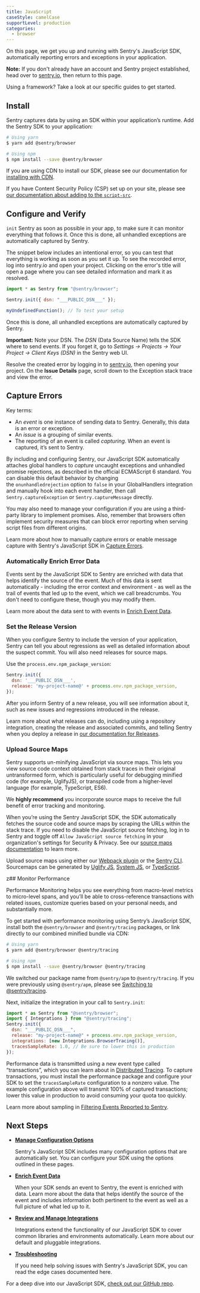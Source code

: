 ```yaml
---
title: JavaScript
caseStyle: camelCase
supportLevel: production
categories:
  - browser
---
```


On this page, we get you up and running with Sentry's JavaScript SDK, automatically reporting errors and exceptions in your application.

**Note:** If you don't already have an account and Sentry project established, head over to [sentry.io](https://sentry.io/signup/), then return to this page.

Using a framework? Take a look at our specific guides to get started.

<GuideGrid platform="javascript" />

## Install

Sentry captures data by using an SDK within your application’s runtime. Add the Sentry SDK to your application:

```bash {tabTitle: ESM}
# Using yarn
$ yarn add @sentry/browser

# Using npm
$ npm install --save @sentry/browser
```

<Alert>
<markdown>

If you are using CDN to install our SDK, please see our documentation for [installing with CDN](/platforms/javascript/configuration/install-cdn/).

If you have Content Security Policy (CSP) set up on your site, please see [our documentation about adding to the `script-src`](/platforms/javascript/troubleshooting/).

</markdown>
</Alert>

## Configure and Verify

`init` Sentry as soon as possible in your app, to make sure it can monitor everything that follows it. Once this is done, all unhandled exceptions are automatically captured by Sentry.

The snippet below includes an intentional error, so you can test that everything is working as soon as you set it up. To see the recorded error, log into sentry.io and open your project. Clicking on the error's title will open a page where you can see detailed information and mark it as resolved.

```javascript {tabTitle: ESM}
import * as Sentry from "@sentry/browser";

Sentry.init({ dsn: "___PUBLIC_DSN___" });

myUndefinedFunction(); // To test your setup
```

Once this is done, all unhandled exceptions are automatically captured by Sentry.

**Important:** Note your DSN. The _DSN_ (Data Source Name) tells the SDK where to send events. If you forget it, go to _Settings -> Projects -> Your Project -> Client Keys (DSN)_ in the Sentry web UI.

Resolve the created error by logging in to [sentry.io](https://sentry.io), then opening your project. On the **Issue Details** page, scroll down to the Exception stack trace and view the error.

## Capture Errors

<Alert>
<markdown>
Key terms:

- An _event_ is one instance of sending data to Sentry. Generally, this data is an error or exception.
- An _issue_ is a grouping of similar events.
- The reporting of an event is called _capturing_.
  When an event is captured, it’s sent to Sentry.

</markdown>
</Alert>

By including and configuring Sentry, our JavaScript SDK automatically attaches global handlers to _capture_ uncaught exceptions and unhandled promise rejections, as described in the official ECMAScript 6 standard. You can disable this default behavior by changing the `onunhandledrejection` option to `false` in your GlobalHandlers integration and manually hook into each event handler, then call `Sentry.captureException` or `Sentry.captureMessage` directly.

You may also need to manage your configuration if you are using a third-party library to implement promises. Also, remember that browsers often implement security measures that can block error reporting when serving script files from different origins.

Learn more about how to manually capture errors or enable message capture with Sentry's JavaScript SDK in [Capture Errors](./errors/capture).

### Automatically Enrich Error Data

Events sent by the JavaScript SDK to Sentry are enriched with data that helps identify the source of the event. Much of this data is sent automatically - including the error context and environment - as well as the trail of events that led up to the event, which we call breadcrumbs. You don't need to configure these, though you may modify them.

Learn more about the data sent to with events in [Enrich Event Data](./errors/).

### Set the Release Version

When you configure Sentry to include the version of your application, Sentry can tell you about regressions as well as detailed information about the suspect commit. You will also need releases for source maps.

Use the `process.env.npm_package_version`:

```JavaScript
Sentry.init({
  dsn: '___PUBLIC_DSN___',
  release: 'my-project-name@' + process.env.npm_package_version,
});
```

After you inform Sentry of a new release, you will see information about it, such as new issues and regressions introduced in the release.

Learn more about what releases can do, including using a repository integration, creating the release and associated commits, and telling Sentry when you deploy a release in [our documentation for Releases](/product/releases/).

### Upload Source Maps

Sentry supports un-minifying JavaScript via source maps. This lets you view source code context obtained from stack traces in their original untransformed form, which is particularly useful for debugging minified code (for example, UglifyJS), or transpiled code from a higher-level language (for example, TypeScript, ES6).

We **highly recommend** you incorporate source maps to receive the full benefit of error tracking and monitoring.

When you’re using the Sentry JavaScript SDK, the SDK automatically fetches the source code and source maps by scraping the URLs within the stack trace. If you need to disable the JavaScript source fetching, log in to Sentry and toggle off `Allow JavaScript source fetching` in your organization's settings for Security & Privacy. See our [source maps documentation](./config/config/sourcemaps) to learn more.

Upload source maps using either our [Webpack plugin](./config/sourcemaps/#webpack) or the [Sentry CLI](/cli/). Sourcemaps can be generated by [Uglify JS](./config/config/sourcemaps/#uglifyjs), [System JS](./config/sourcemaps/#systemjs), or [TypeScript](./config/config/sourcemaps/#typescript).

z## Monitor Performance

Performance Monitoring helps you see everything from macro-level metrics to micro-level spans, and you’ll be able to cross-reference transactions with related issues, customize queries based on your personal needs, and substantially more.

To get started with performance monitoring using Sentry’s JavaScript SDK, install both the `@sentry/browser` and `@sentry/tracing` packages, or link directly to our combined minified bundle via CDN:

```bash {tabTitle: ESM}
# Using yarn
$ yarn add @sentry/browser @sentry/tracing

# Using npm
$ npm install --save @sentry/browser @sentry/tracing
```

<Alert level="note" title="Note"><markdown>

We switched our package name from `@sentry/apm` to `@sentry/tracing`. If you were previously using `@sentry/apm`, please see [Switching to @sentry/tracing](/product/performance/apm-to-tracing/).

</markdown></Alert>

Next, initialize the integration in your call to `Sentry.init`:

```javascript {tabTitle: ESM}
import * as Sentry from "@sentry/browser";
import { Integrations } from "@sentry/tracing";
Sentry.init({
  dsn: "___PUBLIC_DSN___",
  release: "my-project-name@" + process.env.npm_package_version,
  integrations: [new Integrations.BrowserTracing()],
  tracesSampleRate: 1.0, // Be sure to lower this in production
});
```

Performance data is transmitted using a new event type called “transactions”, which you can learn about in [Distributed Tracing](/product/performance/distributed-tracing). To capture transactions, you must install the performance package and configure your SDK to set the `tracesSampleRate` configuration to a nonzero value. The example configuration above will transmit 100% of captured transactions; lower this value in production to avoid consuming your quota too quickly.

Learn more about sampling in [Filtering Events Reported to Sentry](./config/filter).

## Next Steps

- **[Manage Configuration Options](./configuration/)**

  Sentry's JavaScript SDK includes many configuration options that are automatically set. You can configure your SDK using the options outlined in these pages.

- **[Enrich Event Data](./enriching-error-data/additional-data/)**

  When your SDK sends an event to Sentry, the event is enriched with data. Learn more about the data that helps identify the source of the event and includes information both pertinent to the event as well as a full picture of what led up to it.

- **[Review and Manage Integrations](./integrations/)**

  Integrations extend the functionality of our JavaScript SDK to cover common libraries and environments automatically. Learn more about our default and pluggable integrations.

- **[Troubleshooting](./troubleshooting/)**

  If you need help solving issues with Sentry's JavaScript SDK, you can read the edge cases documented here.

For a deep dive into our JavaScript SDK, [check out our GitHub repo](http://getsentry.github.io/sentry-javascript/).
